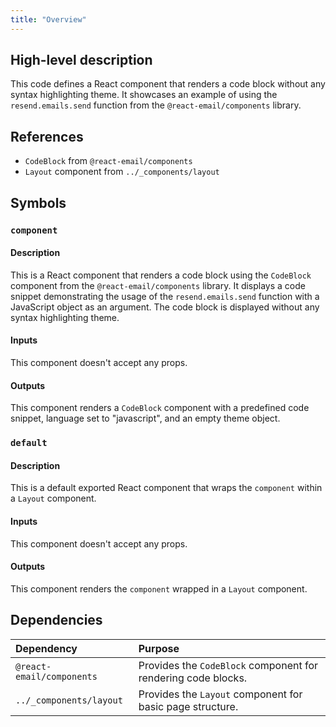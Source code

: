 ```yaml
---
title: "Overview"
---
```


## High-level description
This code defines a React component that renders a code block without any syntax highlighting theme. It showcases an example of using the `resend.emails.send` function from the `@react-email/components` library.

## References
- `CodeBlock` from `@react-email/components`
- `Layout` component from `../_components/layout`

## Symbols
### `component`
#### Description
This is a React component that renders a code block using the `CodeBlock` component from the `@react-email/components` library. It displays a code snippet demonstrating the usage of the `resend.emails.send` function with a JavaScript object as an argument. The code block is displayed without any syntax highlighting theme.

#### Inputs
This component doesn't accept any props.

#### Outputs
This component renders a `CodeBlock` component with a predefined code snippet, language set to "javascript", and an empty theme object.

### `default`
#### Description
This is a default exported React component that wraps the `component` within a `Layout` component.

#### Inputs
This component doesn't accept any props.

#### Outputs
This component renders the `component` wrapped in a `Layout` component.

## Dependencies
| Dependency | Purpose |
|:-----------|:--------|
| `@react-email/components` | Provides the `CodeBlock` component for rendering code blocks. |
| `../_components/layout` | Provides the `Layout` component for basic page structure. | 
